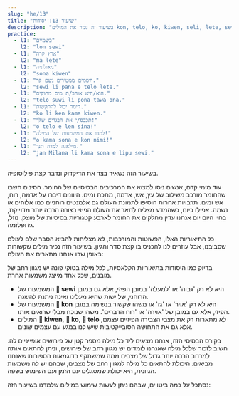 ```yaml
---
slug: "he/13"
title: "שיעור 13: יסודות"
description: "בשיעור זה נכיר את המילים kon, telo, ko, kiwen, seli, lete, sewi!"
practice:
  - l1: "בשמיים"
    l2: "lon sewi"
  - l1: "ארץ קרה"
    l2: "ma lete"
  - l1: "גיאולוגיה"
    l2: "sona kiwen"
  - l1: "השמים ממטירים גשם קר."
    l2: "sewi li pana e telo lete."
  - l1: "הוא/היא אוהב/ת מים מתוקים."
    l2: "telo suwi li pona tawa ona."
  - l1: "חימר יכול להתקשות."
    l2: "ko li ken kama kiwen."
  - l1: "תכבס/י את הבגדים שלך!"
    l2: "o telo e len sina!"
  - l1: "למדו את המשמעות של המילה!"
    l2: "o kama sona e kon nimi!"
  - l1: "מילאנה למדה תנך."
    l2: "jan Milana li kama sona e lipu sewi."
---
```




בשיעור הזה נשאיר בצד את הדיקדוק ונדבר קצת פילוסופיה.

עוד מימי קדם, אנשים ניסו למצוא את המרכיבים הבסיסיים של החומר. הסינים חשבו שהחומר מורכב משילוב של עץ, אש, אדמה, מתכת ומים. היוונים דיברו על אדמה, רוח, אש ומים. תרבויות אחרות הוסיפו לתמונת העולם גם אלמנטים רוחניים כמו אלוהים או נשמה. אפילו כיום, כשהמדע מצליח לתאר את העולם הפיזי בצורה הרבה יותר מדוייקת, בחיי היום יום אנחנו עדין מחלקים את החומר לארבע קטגוריות בסיסיות של מוצק, נוזל, גז ופלזמה.

כל התיאוריות האלו, הפשוטות והמורכבות, לא מצליחות להביא הסבר שלם לעולם שסביבנו, אבל עוזרים לנו להכניס בו קצת סדר והגיון. בשיעור הזה נכיר מילים שקשורות באופן שבו אנחנו מתארים את העולם:

<List>
  <Word sl="kon" m="אויר, נשמה, משמעות, רוח הדברים." />
  <Word sl="telo" m="נוזל, מים" />
  <Word sl="ko" m="חומר במרקם צמיגי או אבקתי, כמו: חול, חימר, בצק או דבק" />
  <Word sl="kiwen" m="חומר מוצק, כמו: אבן, עץ, מתכת" />
  <Word sl="seli" m="אש, חם, לשרוף" />
  <Word sl="lete" m="קר, קור" />
  <Word sl="sewi" m="שמים, גבוה, נשמה" />
</List>

בדיוק כמו היסודות בתיאוריות הקלאסיות, לכל מילה בטוקי פונה יש מגוון רחב של מובנים, שכל אחד מייצג משמעות אחרת. 

* המשמעות של **󱥚 sewi** היא לא רק 'גבוה' או 'למעלה' במובן הפיזי, אלא גם במובן הרוחני, של ישות שהיא מעלינו ואינה ניתנת להשגה.
* המשמעות של **󱤝 kon** היא לא רק 'אויר' או 'גז' או משהו שקשור בנשימה במובן הפיזי, אלא גם במובן של 'אוירה' או 'רוח הדברים'. משהו שנוכח מבלי שרואים אותו. 
* המילים **󱤛 kiwen**, **󱤜 ko**, **󱥪 telo** לא מתארות רק את מצבי הצבירה הפיזיים עצמם, אלא גם את התחושה הסובייקטיבית  שיש לנו במגע עם עצמים שונים. 

בקורס הבסיסי הזה, אנחנו מציגים ליד כל מילה מספר קטן של פירושים אופייניים לה. חשוב לזכור שלכל מילה שאנחנו לומדים יש מגוון רחב של פירושים, וניתן להתאים אותה למרחב הרבה יותר גדול של מצבים ממה שמשתקף בדוגמאות הספורות שאנחנו מביאים. היכולת להתאים כל מילה למגוון רחב של מצבים, שבהם יש לה משמעות הגיונית, היא יכולת שמסגלים עם הזמן ועם השימוש בשפה.

נסתכל על כמה ביטויים, שבהם ניתן לעשות שימוש במילים שלמדנו בשיעור הזה:

<List>
  <Word sl="kiwen kasi" m="החלק הקשה של צמח כלשהו, עץ שמשמש לנגרות" />
  <Word sl="ko lete" m="מקפא, שלג" />
  <Word sl="kon sewi" m="ישות רוחנית" />
  <Word sl="telo nasa" m="משקה שגורם לשיכרות, אלכוהול" />
  <Sentence sl="lete li awen e moku." m="קור משמר את המזון." />
  <Sentence sl="seli li moku e kiwen kasi." m="האש איכלה את העץ." />
  <Sentence sl="telo li kama tan sewi." m="יורד גשם!" />
  <Sentence sl="o kama sona e kon toki!" m="יש ללמוד את המשמעות של הדברים!" />
</List>

<Practice exercises={frontmatter.practice} />

